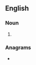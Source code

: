 {{also|Theorems}}
==English==

===Noun===
{{head|en|noun form}}

# {{plural of|en|theorem}}

===Anagrams===
* {{anagrams|en|a=eehmorst|homester|rest home}}